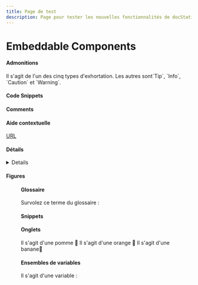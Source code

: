 ```yaml
---
title: Page de test
description: Page pour tester les nouvelles fonctionnalités de docStatic
---
```


# Embeddable Components

#### Admonitions

<Admonition type="note" title="Note Title">
  Il s'agit de l'un des cinq types d'exhortation. Les autres sont`Tip`, `Info`, `Caution` et `Warning`.
</Admonition>

#### Code Snippets

<CodeSnippet title="Voici un extrait de code d'un fichier:" language="xml" filepath="example.xml" />

#### Comments

<!-- hidden comment="Ce commentaire ne sera pas visible, même en inspectant la sortie." -->

#### Aide contextuelle

[URL](#csh)

<a id="csh" />

#### Détails

<Details summary="This is an expanding block.">
  Here are the details.
</Details>

#### Figures

<Figure img="/img/docStaticDemo.jpg" caption="Une image." size="100%" />

#### Glossaire

Survolez ce terme du glossaire : <GlossaryTerm termKey="single-sourcing" />

#### Snippets

<Snippet filepath="example.mdx" />

#### Onglets

<Tabs>
  <TabItem value="apple" label="Apple">
    Il s'agit d'une pomme 🍎
  </TabItem>

  <TabItem value="orange" label="Orange">
    Il s'agit d'une orange 🍊
  </TabItem>

  <TabItem value="banana" label="Banana">
    Il s'agit d'une banane🍌
  </TabItem>
</Tabs>

#### Ensembles de variables

Il s'agit d'une variable : <VariableSet setKey="writing-terms" variableKey="single-sourcing" />
